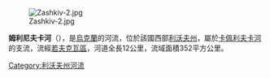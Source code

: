 [[Image:Zashkiv-2.jpg|right]]

'''姆利尼夫卡河'''（{{lang-uk|Млинівка}}），是[[烏克蘭|烏克蘭]]的河流，位於該國西部[[利沃夫州|利沃夫州]]，屬於[[卡佩利夫卡河|卡佩利夫卡河]]的支流，流經[[若夫克瓦區|若夫克瓦區]]，河道全長12公里，流域面積352平方公里。

{{DEFAULTSORT:Млинівка (притока Капелівки)}}
[[Category:利沃夫州河流|Category:利沃夫州河流]]


{{Ukraine-river-stub}}